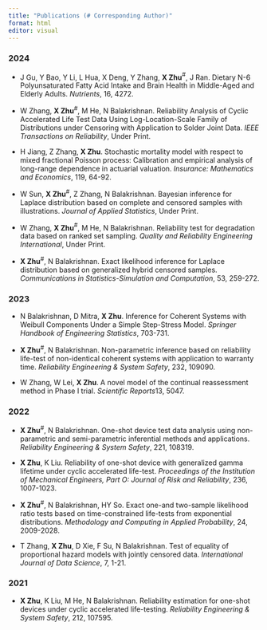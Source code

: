 ```yaml
---
title: "Publications (# Corresponding Author)"
format: html
editor: visual
---
```


### 2024
-  J Gu, Y Bao, Y Li, L Hua, X Deng, Y Zhang, **X Zhu**$^\#$, J Ran.
Dietary N-6 Polyunsaturated Fatty Acid Intake and Brain Health in Middle-Aged and Elderly Adults.
*Nutrients*, 16, 4272.

-   W Zhang, **X Zhu**$^\#$, M He, N Balakrishnan. Reliability Analysis of Cyclic Accelerated Life Test Data Using Log-Location-Scale Family of Distributions under Censoring with Application to Solder Joint Data. *IEEE Transactions on Reliability*, Under Print.

-   H Jiang, Z Zhang, **X Zhu**. Stochastic mortality model with respect to mixed fractional Poisson process: Calibration and empirical analysis of long-range dependence in actuarial valuation. *Insurance: Mathematics and Economics*, 119, 64-92.

-   W Sun, **X Zhu**$^\#$, Z Zhang, N Balakrishnan. Bayesian inference for Laplace distribution based on complete and censored samples with illustrations. *Journal of Applied Statistics*, Under Print.

-   W Zhang, **X Zhu**$^\#$, M He, N Balakrishnan. Reliability test for degradation data based on ranked set sampling. *Quality and Reliability Engineering International*, Under Print.

-   **X Zhu**$^\#$, N Balakrishnan. Exact likelihood inference for Laplace distribution based on generalized hybrid censored samples. *Communications in Statistics-Simulation and Computation*, 53, 259-272.

### 2023

-   N Balakrishnan, D Mitra, **X Zhu**. Inference for Coherent Systems with Weibull Components Under a Simple Step-Stress Model. *Springer Handbook of Engineering Statistics*, 703-731.

-   **X Zhu**$^\#$, N Balakrishnan. Non-parametric inference based on reliability life-test of non-identical coherent systems with application to warranty time. *Reliability Engineering & System Safety*, 232, 109090.

-   W Zhang, W Lei, **X Zhu**. A novel model of the continual reassessment method in Phase I trial. *Scientific Reports*13, 5047.

### 2022

-   **X Zhu**$^\#$, N Balakrishnan. One-shot device test data analysis using non-parametric and semi-parametric inferential methods and applications. *Reliability Engineering & System Safety*, 221, 108319.

- **X Zhu**, K Liu. Reliability of one-shot device with generalized gamma lifetime under cyclic accelerated life-test.
*Proceedings of the Institution of Mechanical Engineers, Part O: Journal of Risk and Reliability*, 236, 1007-1023.
 
- **X Zhu**$^\#$, N Balakrishnan, HY So. Exact one-and two-sample likelihood ratio tests based on time-constrained life-tests from exponential distributions. *Methodology and Computing in Applied Probability*, 24, 2009-2028.
 
-   T Zhang, **X Zhu**, D Xie, F Su, N Balakrishnan. Test of equality of proportional hazard models with jointly censored data. *International Journal of Data Science*, 7, 1-21.

### 2021

- **X Zhu**, K Liu, M He, N Balakrishnan. Reliability estimation for one-shot devices under cyclic accelerated life-testing. *Reliability Engineering & System Safety*, 212, 107595.
